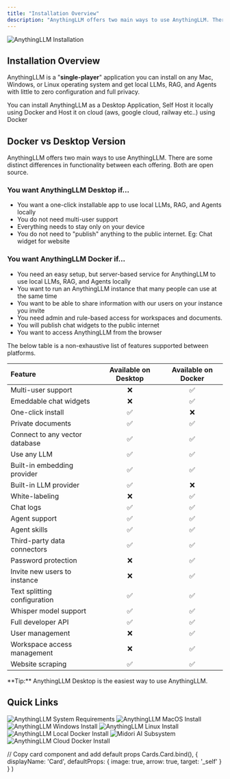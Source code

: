 ```yaml
---
title: "Installation Overview"
description: "AnythingLLM offers two main ways to use AnythingLLM. There are some distinct differences in functionality between each offering"
---
```



<Image
  src="/images/getting-started/installation/header-image.png" 
  height={1080} 
  width={1920} 
  quality={100}
  alt="AnythingLLM Installation"
/>


## Installation Overview
AnythingLLM is a "**single-player**" application you can install on any Mac, Windows, or Linux operating system and get local LLMs, RAG, and Agents with little to zero configuration and full privacy.

You can install AnythingLLM as a Desktop Application, Self Host it locally using Docker and Host it on cloud (aws, google cloud, railway etc..) using Docker


## Docker vs Desktop Version
AnythingLLM offers two main ways to use AnythingLLM. There are some distinct differences in functionality between each offering. Both are open source.


### You want AnythingLLM Desktop if...
- You want a one-click installable app to use local LLMs, RAG, and Agents locally
- You do not need multi-user support
- Everything needs to stay only on your device
- You do not need to "publish" anything to the public internet. Eg: Chat widget for website


### You want AnythingLLM Docker if...
- You need an easy setup, but server-based service for AnythingLLM to use local LLMs, RAG, and Agents locally
- You want to run an AnythingLLM instance that many people can use at the same time
- You want to be able to share information with our users on your instance you invite
- You need admin and rule-based access for workspaces and documents.
- You will publish chat widgets to the public internet
- You want to access AnythingLLM from the browser


The below table is a non-exhaustive list of features supported between platforms.


| Feature                        | Available on Desktop | Available on Docker |
|:-------------------------------|:--------------------:|:-------------------:|
| Multi-user support             | ❌                   | ✅                  |
| Emeddable chat widgets         | ❌                   | ✅                  |
| One-click install              | ✅                   | ❌                  |
| Private documents              | ✅                   | ✅                  |
| Connect to any vector database | ✅                   | ✅                  |
| Use any LLM                    | ✅                   | ✅                  |
| Built-in embedding provider    | ✅                   | ✅                  |
| Built-in LLM provider          | ✅                   | ❌                  |
| White-labeling                 | ❌                   | ✅                  |
| Chat logs                      | ✅                   | ✅                  |
| Agent support                  | ✅                   | ✅                  |
| Agent skills                   | ✅                   | ✅                  |
| Third-party data connectors    | ✅                   | ✅                  |
| Password protection            | ❌                   | ✅                  |
| Invite new users to instance   | ❌                   | ✅                  |
| Text splitting configuration   | ✅                   | ✅                  |
| Whisper model support          | ✅                   | ✅                  |
| Full developer API             | ✅                   | ✅                  |
| User management                | ❌                   | ✅                  |
| Workspace access management    | ❌                   | ✅                  |
| Website scraping               | ✅                   | ✅                  |


<Callout type="info" emoji="️💡">
  **Tip:**
    AnythingLLM Desktop is the easiest way to use AnythingLLM.
</Callout>

<br />

## Quick Links 

<Cards>
  <Card title="System Requirements" href="system-requirements"> 
    <Image
      src="/images/getting-started/installation/system-requirements.png" 
      height={1080} 
      width={1920} 
      quality={100}
      alt="AnythingLLM System Requirements"
    />
  </Card>

  <Card title="MacOS Install" href="desktop/macos"> 
    <Image
      src="/images/getting-started/installation/macos/header-image.png" 
      height={1080} 
      width={1920} 
      quality={100}
      alt="AnythingLLM MacOS Install"
    />
  </Card>

  <Card title="Windows Install" href="desktop/windows"> 
    <Image
      src="/images/getting-started/installation/windows/header-image.png" 
      height={1080} 
      width={1920}
      quality={100} 
      alt="AnythingLLM Windows Install"
    />
  </Card>

  <Card title="Linux Install" href="desktop/linux"> 
    <Image
      src="/images/getting-started/installation/linux/header-image.png" 
      height={1080} 
      width={1920} 
      quality={100}
      alt="AnythingLLM Linux Install"
    />
  </Card>

  <Card title="Local Docker Install" href="self-hosted/local-docker"> 
    <Image
      src="/images/getting-started/installation/local-docker/header-image.png" 
      height={1080} 
      width={1920} 
      quality={100}
      alt="AnythingLLM Local Docker Install"
    />
  </Card>

  <Card title="Midori AI Subsystem" href="https://www.youtube.com/watch?v=OPaQ6G5dUIE"> 
    <Image
      src="/images/getting-started/installation/local-docker/midori-subsystem.png" 
      height={1080} 
      width={1920} 
      quality={100}
      alt="Midori AI Subsystem"
    />
  </Card>

  <Card title="Cloud Docker Install" href="self-hosted/cloud-docker"> 
    <Image
      src="/images/getting-started/installation/cloud-docker/header-image.png" 
      height={1080} 
      width={1920} 
      quality={100}
      alt="AnythingLLM Cloud Docker Install"
    />
  </Card>  
</Cards>

  // Copy card component and add default props
  Cards.Card.bind(),
  {
    displayName: 'Card',
    defaultProps: {
      image: true,
      arrow: true,
      target: '_self'
    }
  }
)

<style global jsx>{`
  img {
    aspect-ratio: 16/9;
    object-fit: cover;
  }
`}</style>
